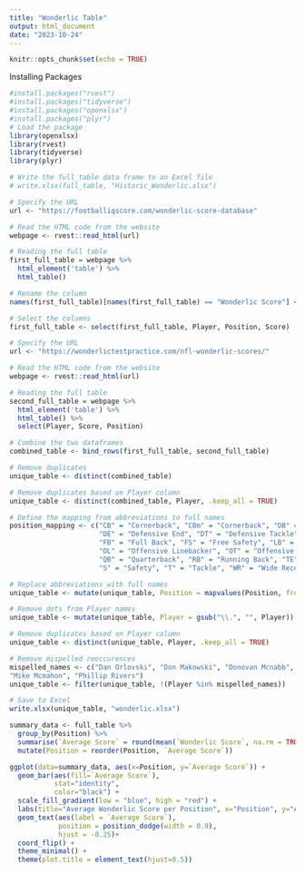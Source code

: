 ```yaml
---
title: "Wonderlic Table"
output: html_document
date: "2023-10-24"
---
```


```r
knitr::opts_chunk$set(echo = TRUE)
```

Installing Packages
```r

#install.packages("rvest")
#install.packages("tidyverse")
#install.packages("openxlsx")
#install.packages("plyr")
# Load the package
library(openxlsx)
library(rvest)
library(tidyverse)
library(plyr)
```

```r
# Write the full_table data frame to an Excel file
# write.xlsx(full_table, "Historic_Wonderlic.xlsx")

# Specify the URL
url <- "https://footballiqscore.com/wonderlic-score-database"

# Read the HTML code from the website
webpage <- rvest::read_html(url)

# Reading the full table
first_full_table = webpage %>% 
  html_element('table') %>% 
  html_table()

# Rename the column
names(first_full_table)[names(first_full_table) == "Wonderlic Score"] <- "Score"

# Select the columns
first_full_table <- select(first_full_table, Player, Position, Score)
```

```r
# Specify the URL
url <- "https://wonderlictestpractice.com/nfl-wonderlic-scores/"

# Read the HTML code from the website
webpage <- rvest::read_html(url)

# Reading the full table
second_full_table = webpage %>%
  html_element('table') %>%
  html_table() %>%
  select(Player, Score, Position)
```

```r
# Combine the two dataframes
combined_table <- bind_rows(first_full_table, second_full_table)

# Remove duplicates
unique_table <- distinct(combined_table)

# Remove duplicates based on Player column
unique_table <- distinct(combined_table, Player, .keep_all = TRUE)

# Define the mapping from abbreviations to full names
position_mapping <- c("CB" = "Cornerback", "CBm" = "Cornerback", "DB" = "Defensive Back", 
                      "DE" = "Defensive End", "DT" = "Defensive Tackle", "DL" = "Defensive Lineman", 
                      "FB" = "Full Back", "FS" = "Free Safety", "LB" = "Linebacker", "OG" = "Offensive Guard",
                      "OL" = "Offensive Linebacker", "OT" = "Offensive Tackle", "P" = "Punter", 
                      "QB" = "Quarterback", "RB" = "Running Back", "TE" = "Tight End", 
                      "S" = "Safety", "T" = "Tackle", "WR" = "Wide Receiver")

# Replace abbreviations with full names
unique_table <- mutate(unique_table, Position = mapvalues(Position, from = names(position_mapping), to = position_mapping))

# Remove dots from Player names
unique_table <- mutate(unique_table, Player = gsub("\\.", "", Player))

# Remove duplicates based on Player column
unique_table <- distinct(unique_table, Player, .keep_all = TRUE)

# Remove mispelled reoccurences
mispelled_names <- c("Dan Orlovski", "Don Makowski", "Donovan Mcnabb", "Jason Gasrrett", "Jason Guesser", "Josh Mccown", "Khalil Mach", "Mark Brunel", "Max Bullouch",
"Mike Mcmahon", "Phillip Rivers")
unique_table <- filter(unique_table, !(Player %in% mispelled_names))

# Save to Excel
write.xlsx(unique_table, "wonderlic.xlsx")

```

```r
summary_data <- full_table %>%
  group_by(Position) %>%
  summarise(`Average Score` = round(mean(`Wonderlic Score`, na.rm = TRUE),0)) %>%
  mutate(Position = reorder(Position, `Average Score`))

ggplot(data=summary_data, aes(x=Position, y=`Average Score`)) +
  geom_bar(aes(fill=`Average Score`),
           stat="identity",
           color="black") +
  scale_fill_gradient(low = "blue", high = "red") +
  labs(title="Average Wonderlic Score per Position", x="Position", y="Average Score") +
  geom_text(aes(label = `Average Score`), 
            position = position_dodge(width = 0.9), 
            hjust = -0.25)+
  coord_flip() +
  theme_minimal() +
  theme(plot.title = element_text(hjust=0.5))
```

